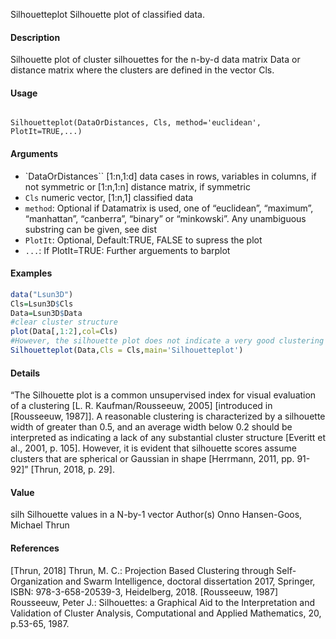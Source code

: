 Silhouetteplot Silhouette plot of classified data.

#### Description

Silhouette plot of cluster silhouettes for the n-by-d data matrix Data or distance matrix where the clusters are defined in the vector Cls.

#### Usage

<pre><code>
Silhouetteplot(DataOrDistances, Cls, method='euclidean',
PlotIt=TRUE,...)
</code></pre>

#### Arguments
* `DataOrDistances``
[1:n,1:d] data cases in rows, variables in columns, if not symmetric or
[1:n,1:n] distance matrix, if symmetric 
* ``Cls`` numeric vector, [1:n,1] classified data
* ``method``: Optional if Datamatrix is used, one of "euclidean", "maximum", "manhattan",
"canberra", "binary" or "minkowski". Any unambiguous substring can be given, see dist
* ``PlotIt``: Optional, Default:TRUE, FALSE to supress the plot
* ``...``: If PlotIt=TRUE: Further arguements to barplot

#### Examples
```r
data("Lsun3D")
Cls=Lsun3D$Cls
Data=Lsun3D$Data
#clear cluster structure
plot(Data[,1:2],col=Cls)
#However, the silhouette plot does not indicate a very good clustering in cluster 1 and 2
Silhouetteplot(Data,Cls = Cls,main='Silhouetteplot')
```

#### Details
"The Silhouette plot is a common unsupervised index for visual evaluation of a clustering [L. R. Kaufman/Rousseeuw, 2005] [introduced in [Rousseeuw, 1987]]. A reasonable clustering is characterized by a silhouette width of greater than 0.5, and an average width below 0.2 should be interpreted as indicating a lack of any substantial cluster structure [Everitt et al., 2001, p. 105]. However, it is evident that silhouette scores assume clusters that are spherical or Gaussian in shape [Herrmann,
2011, pp. 91-92]" [Thrun, 2018, p. 29].

#### Value
silh Silhouette values in a N-by-1 vector
Author(s)
Onno Hansen-Goos, Michael Thrun

#### References
[Thrun, 2018] Thrun, M. C.: Projection Based Clustering through Self-Organization and Swarm
Intelligence, doctoral dissertation 2017, Springer, ISBN: 978-3-658-20539-3, Heidelberg, 2018.
[Rousseeuw, 1987] Rousseeuw, Peter J.: Silhouettes: a Graphical Aid to the Interpretation and
Validation of Cluster Analysis, Computational and Applied Mathematics, 20, p.53-65, 1987.
